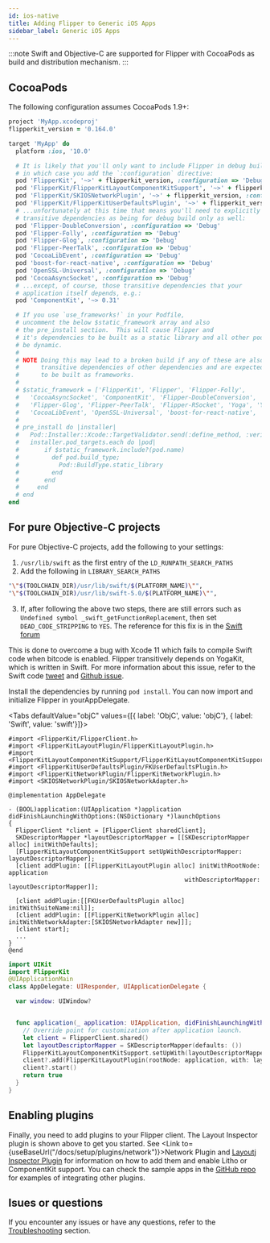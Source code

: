 ```yaml
---
id: ios-native
title: Adding Flipper to Generic iOS Apps
sidebar_label: Generic iOS Apps
---
```



:::note
Swift and Objective-C are supported for Flipper with CocoaPods as build and distribution mechanism.
:::

## CocoaPods

The following configuration assumes CocoaPods 1.9+:

```ruby
project 'MyApp.xcodeproj'
flipperkit_version = '0.164.0'

target 'MyApp' do
  platform :ios, '10.0'

  # It is likely that you'll only want to include Flipper in debug builds,
  # in which case you add the `:configuration` directive:
  pod 'FlipperKit', '~>' + flipperkit_version, :configuration => 'Debug'
  pod 'FlipperKit/FlipperKitLayoutComponentKitSupport', '~>' + flipperkit_version, :configuration => 'Debug'
  pod 'FlipperKit/SKIOSNetworkPlugin', '~>' + flipperkit_version, :configuration => 'Debug'
  pod 'FlipperKit/FlipperKitUserDefaultsPlugin', '~>' + flipperkit_version, :configuration => 'Debug'
  # ...unfortunately at this time that means you'll need to explicitly mark
  # transitive dependencies as being for debug build only as well:
  pod 'Flipper-DoubleConversion', :configuration => 'Debug'
  pod 'Flipper-Folly', :configuration => 'Debug'
  pod 'Flipper-Glog', :configuration => 'Debug'
  pod 'Flipper-PeerTalk', :configuration => 'Debug'
  pod 'CocoaLibEvent', :configuration => 'Debug'
  pod 'boost-for-react-native', :configuration => 'Debug'
  pod 'OpenSSL-Universal', :configuration => 'Debug'
  pod 'CocoaAsyncSocket', :configuration => 'Debug'
  # ...except, of course, those transitive dependencies that your
  # application itself depends, e.g.:
  pod 'ComponentKit', '~> 0.31'

  # If you use `use_frameworks!` in your Podfile,
  # uncomment the below $static_framework array and also
  # the pre_install section.  This will cause Flipper and
  # it's dependencies to be built as a static library and all other pods to
  # be dynamic.
  #
  # NOTE Doing this may lead to a broken build if any of these are also
  #      transitive dependencies of other dependencies and are expected
  #      to be built as frameworks.
  #
  # $static_framework = ['FlipperKit', 'Flipper', 'Flipper-Folly',
  #   'CocoaAsyncSocket', 'ComponentKit', 'Flipper-DoubleConversion',
  #   'Flipper-Glog', 'Flipper-PeerTalk', 'Flipper-RSocket', 'Yoga', 'YogaKit',
  #   'CocoaLibEvent', 'OpenSSL-Universal', 'boost-for-react-native', 'Flipper-Fmt']
  #
  # pre_install do |installer|
  #   Pod::Installer::Xcode::TargetValidator.send(:define_method, :verify_no_static_framework_transitive_dependencies) {}
  #   installer.pod_targets.each do |pod|
  #       if $static_framework.include?(pod.name)
  #         def pod.build_type;
  #           Pod::BuildType.static_library
  #         end
  #       end
  #     end
  # end
end
```

## For pure Objective-C projects

For pure Objective-C projects, add the following to your settings:

1. `/usr/lib/swift` as the first entry of the `LD_RUNPATH_SEARCH_PATHS`
2. Add the following in `LIBRARY_SEARCH_PATHS`

  ```bash
  "\"$(TOOLCHAIN_DIR)/usr/lib/swift/$(PLATFORM_NAME)\"",
  "\"$(TOOLCHAIN_DIR)/usr/lib/swift-5.0/$(PLATFORM_NAME)\"",
  ```

3. If, after following the above two steps, there are still errors such as `Undefined symbol _swift_getFunctionReplacement`, then set `DEAD_CODE_STRIPPING` to `YES`. The reference for this fix is in the [Swift forum](https://forums.swift.org/t/undefined-symbol-swift-getfunctionreplacement/30495/4)

This is done to overcome a bug with Xcode 11 which fails to compile Swift code when bitcode is enabled. Flipper transitively depends on YogaKit, which is written in Swift.
For more information about this issue, refer to the Swift code [tweet](https://twitter.com/krzyzanowskim/status/1151549874653081601?s=21) and [Github issue](https://github.com/Carthage/Carthage/issues/2825).

Install the dependencies by running `pod install`. You can now import and initialize Flipper in yourAppDelegate.

<Tabs defaultValue="objC" values={[{ label: 'ObjC', value: 'objC'}, { label: 'Swift', value: 'swift'}]}>
<TabItem value="objC">

```objc
#import <FlipperKit/FlipperClient.h>
#import <FlipperKitLayoutPlugin/FlipperKitLayoutPlugin.h>
#import <FlipperKitLayoutComponentKitSupport/FlipperKitLayoutComponentKitSupport.h>
#import <FlipperKitUserDefaultsPlugin/FKUserDefaultsPlugin.h>
#import <FlipperKitNetworkPlugin/FlipperKitNetworkPlugin.h>
#import <SKIOSNetworkPlugin/SKIOSNetworkAdapter.h>

@implementation AppDelegate

- (BOOL)application:(UIApplication *)application didFinishLaunchingWithOptions:(NSDictionary *)launchOptions
{
  FlipperClient *client = [FlipperClient sharedClient];
  SKDescriptorMapper *layoutDescriptorMapper = [[SKDescriptorMapper alloc] initWithDefaults];
  [FlipperKitLayoutComponentKitSupport setUpWithDescriptorMapper: layoutDescriptorMapper];
  [client addPlugin: [[FlipperKitLayoutPlugin alloc] initWithRootNode: application
                                                 withDescriptorMapper: layoutDescriptorMapper]];

  [client addPlugin:[[FKUserDefaultsPlugin alloc] initWithSuiteName:nil]];
  [client addPlugin: [[FlipperKitNetworkPlugin alloc] initWithNetworkAdapter:[SKIOSNetworkAdapter new]]];
  [client start];
  ...
}
@end
```

</TabItem>
<TabItem value="swift">

```swift
import UIKit
import FlipperKit
@UIApplicationMain
class AppDelegate: UIResponder, UIApplicationDelegate {

  var window: UIWindow?


  func application(_ application: UIApplication, didFinishLaunchingWithOptions launchOptions: [UIApplication.LaunchOptionsKey: Any]?) -> Bool {
    // Override point for customization after application launch.
    let client = FlipperClient.shared()
    let layoutDescriptorMapper = SKDescriptorMapper(defaults: ())
    FlipperKitLayoutComponentKitSupport.setUpWith(layoutDescriptorMapper)
    client?.add(FlipperKitLayoutPlugin(rootNode: application, with: layoutDescriptorMapper!))
    client?.start()
    return true
  }
}
```

</TabItem>
</Tabs>

## Enabling plugins

Finally, you need to add plugins to your Flipper client. The Layout Inspector plugin is shown above to get you started.
See <Link to={useBaseUrl("/docs/setup/plugins/network")}>Network Plugin</Link> and [Layoutj Inspector Plugin](https://www.internalfb.com/intern/staticdocs/flipper/docs/features/plugins/inspector/) for information on how to add them and enable Litho or ComponentKit support. You can check the sample apps in the [GitHub repo](https://github.com/facebook/flipper) for examples of integrating other plugins.

## Isues or questions

If you encounter any issues or have any questions, refer to the [Troubleshooting](troubleshooting/troubleshooting.mdx) section.
